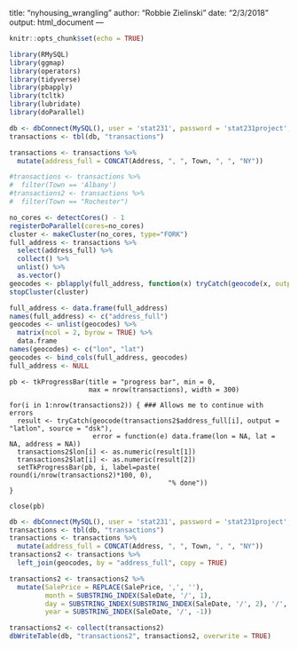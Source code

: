title: "nyhousing_wrangling"
author: "Robbie Zielinski"
date: "2/3/2018"
output: html_document
---

```r
knitr::opts_chunk$set(echo = TRUE)
```

```r
library(RMySQL)
library(ggmap) 
library(operators)
library(tidyverse)
library(pbapply)
library(tcltk)
library(lubridate)
library(doParallel)
```


```r
db <- dbConnect(MySQL(), user = 'stat231', password = 'stat231project', dbname = "nyhousing", host = '148.85.253.214')
transactions <- tbl(db, "transactions")
```

```r
transactions <- transactions %>%
  mutate(address_full = CONCAT(Address, ", ", Town, ", ", "NY"))

#transactions <- transactions %>%
#  filter(Town == 'Albany')
#transactions2 <- transactions %>%
#  filter(Town == "Rochester")
```

```r
no_cores <- detectCores() - 1
registerDoParallel(cores=no_cores)  
cluster <- makeCluster(no_cores, type="FORK") 
full_address <- transactions %>%
  select(address_full) %>%
  collect() %>%
  unlist() %>%
  as.vector()
geocodes <- pblapply(full_address, function(x) tryCatch(geocode(x, output = "latlon", source = "dsk"), error = function(e) data.frame(lon = NA, lat = NA)), cl = cluster)  
stopCluster(cluster)
```

```r
full_address <- data.frame(full_address)
names(full_address) <- c("address_full")
geocodes <- unlist(geocodes) %>%
  matrix(ncol = 2, byrow = TRUE) %>%
  data.frame
names(geocodes) <- c("lon", "lat")
geocodes <- bind_cols(full_address, geocodes)
full_address <- NULL
```

```
pb <- tkProgressBar(title = "progress bar", min = 0,
                    max = nrow(transactions), width = 300)

for(i in 1:nrow(transactions2)) { ### Allows me to continue with errors
  result <- tryCatch(geocode(transactions2$address_full[i], output = "latlon", source = "dsk"),
                     error = function(e) data.frame(lon = NA, lat = NA, address = NA))
  transactions2$lon[i] <- as.numeric(result[1])
  transactions2$lat[i] <- as.numeric(result[2])
  setTkProgressBar(pb, i, label=paste( round(i/nrow(transactions2)*100, 0),
                                        "% done"))
}

close(pb)
```
```r
db <- dbConnect(MySQL(), user = 'stat231', password = 'stat231project', dbname = "nyhousing", host = '148.85.253.214')
transactions <- tbl(db, "transactions")
transactions <- transactions %>%
  mutate(address_full = CONCAT(Address, ", ", Town, ", ", "NY"))
transactions2 <- transactions %>%
  left_join(geocodes, by = "address_full", copy = TRUE)
```


```r
transactions2 <- transactions2 %>%
  mutate(SalePrice = REPLACE(SalePrice, ',', ''),
         month = SUBSTRING_INDEX(SaleDate, '/', 1),
         day = SUBSTRING_INDEX(SUBSTRING_INDEX(SaleDate, '/', 2), '/', -1),
         year = SUBSTRING_INDEX(SaleDate, '/', -1))
```

```r
transactions2 <- collect(transactions2)
dbWriteTable(db, "transactions2", transactions2, overwrite = TRUE)
```


